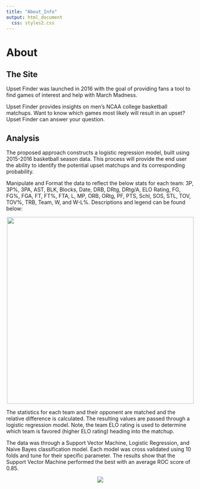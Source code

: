 ```yaml
---
title: "About_Info"
output: html_document
  css: styles2.css
---
```


# About

## The Site

Upset Finder was launched in 2016 with the goal of providing fans a tool to find games of interest and help with March Madness.

Upset Finder provides insights on men's NCAA college basketball matchups.  Want to know which games most likely will result in an upset? Upset Finder can answer your question.

## Analysis

The proposed approach constructs a logistic regression model, built using 2015-2016 basketball season data. This process will provide the end user the ability to identify the potential upset matchups and its corresponding probability.

Manipulate and Format the data to reflect the below stats for each team: 3P, 3P%, 3PA, AST, BLK, Blocks, Date, DRB, DRtg, DRtg/A, ELO Rating, FG, FG%, FGA, FT, FT%, FTA, L, MP, ORB, ORtg, PF, PTS, Schl, SOS, STL, TOV, TOV%, TRB, Team, W, and W-L%. Descriptions and legend can be found below:

<center>
<img src="FeatureTable.jpg" width="500">
</center>

The statistics for each team and their opponent are matched and the relative difference is calculated. The resulting values are passed through a logistic regression model. Note, the team ELO rating is used to determine which team is favored (higher ELO rating) heading into the matchup.

The data was through a Support Vector Machine, Logistic Regression, and Naive Bayes classification model. Each model was cross validated using 10 folds and tune for their specific parameter. The results show that the Support Vector Machine performed the best with an average ROC score of 0.85.

<center>
![](model_bwplot.png)
</center>

